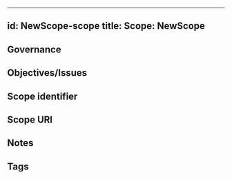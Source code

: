 
---
id: NewScope-scope
title: Scope: NewScope
---
<!--A {{scope}} is something within which {{concepts|concept}} can be associated with {{terms|term}}, thereby creating a vocabulary that can be used to meaningfully express ideas, arguments, etc.-->

## Governance
<!--This section identifies the {{organizational body|Jurisdiction}} that governs the {{scope}}. Optionally, a reference to the governance framework/procedures may be made.-->

## Objectives/Issues
<!--State the purpose for having the scope in terms of objectives that are aimed for and/or issues that are to be addressed.-->

## Scope identifier
<!--State a short text or abbreviation that can be used within eSSIF-Lab (or beyond) to refer to the scope. Scope identifiers/labels should be useable as prefix for terms, thus providing a mechanism to refer to terms defined in other scopes-->

## Scope URI
<!--Optionally specify the URI by which this scope may be identified-->

## Notes
<!--Anything els that's worth mentioning.-->

## Tags
<!--Add hash tags here that allow us to group concepts in useful ways.-->

<!--
---
## Footnotes
This (optional) section contains any footnotes that may have been specified in the text above.-->
